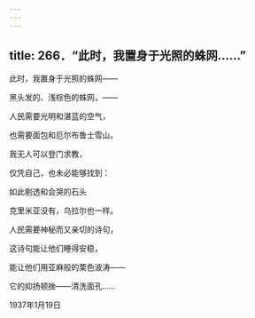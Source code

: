 ```yaml
---
---
---
```

title: 266．“此时，我置身于光照的蛛网……”
---




此时，我置身于光照的蛛网——

黑头发的、浅棕色的蛛网，——

人民需要光明和湛蓝的空气，

也需要面包和厄尔布鲁士雪山。

我无人可以登门求教，

仅凭自己，也未必能够找到：

如此剔透和会哭的石头

克里米亚没有，乌拉尔也一样。

人民需要神秘而又亲切的诗句，

这诗句能让他们睡得安稳，

能让他们用亚麻般的栗色波涛——

它的抑扬顿挫——清洗面孔……

1937年1月19日